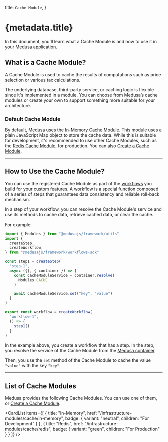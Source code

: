 
  title: `Cache Module`,
}

# {metadata.title}

In this document, you'll learn what a Cache Module is and how to use it in your Medusa application.

## What is a Cache Module?

A Cache Module is used to cache the results of computations such as price selection or various tax calculations.

The underlying database, third-party service, or caching logic is flexible since it's implemented in a module. You can choose from Medusa’s cache modules or create your own to support something more suitable for your architecture.

### Default Cache Module

By default, Medusa uses the [In-Memory Cache Module](./in-memory/page.mdx). This module uses a plain JavaScript Map object to store the cache data. While this is suitable for development, it's recommended to use other Cache Modules, such as the [Redis Cache Module](./redis/page.mdx), for production. You can also [Create a Cache Module](./create/page.mdx).

---

## How to Use the Cache Module?

You can use the registered Cache Module as part of the [workflows](!docs!/learn/fundamentals/workflows) you build for your custom features. A workflow is a special function composed of a series of steps that guarantees data consistency and reliable roll-back mechanism.

In a step of your workflow, you can resolve the Cache Module's service and use its methods to cache data, retrieve cached data, or clear the cache.

For example:

```ts
import { Modules } from "@medusajs/framework/utils"
import { 
  createStep,
  createWorkflow,
} from "@medusajs/framework/workflows-sdk"

const step1 = createStep(
  "step-1",
  async ({}, { container }) => {
    const cacheModuleService = container.resolve(
      Modules.CACHE
    )

    await cacheModuleService.set("key", "value")
  } 
)

export const workflow = createWorkflow(
  "workflow-1",
  () => {
    step1()
  }
)
```

In the example above, you create a workflow that has a step. In the step, you resolve the service of the Cache Module from the [Medusa container](!docs!/learn/fundamentals/medusa-container).

Then, you use the `set` method of the Cache Module to cache the value `"value"` with the key `"key"`.

---

## List of Cache Modules

Medusa provides the following Cache Modules. You can use one of them, or [Create a Cache Module](./create/page.mdx).

<CardList
  items={[
    {
      title: "In-Memory",
      href: "/infrastructure-modules/cache/in-memory",
      badge: {
        variant: "neutral",
        children: "For Development"
      }
    },
    {
      title: "Redis",
      href: "/infrastructure-modules/cache/redis",
      badge: {
        variant: "green",
        children: "For Production"
      }
    }
  ]}
/>
